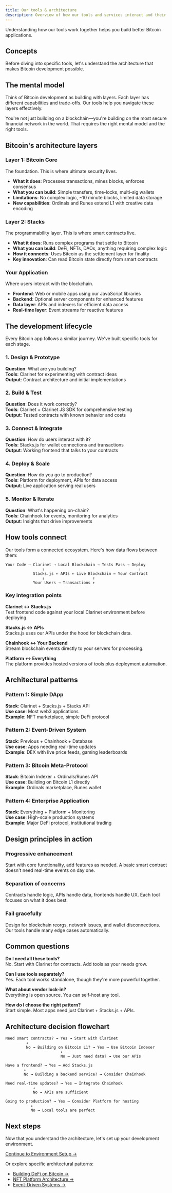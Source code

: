 ```yaml
---
title: Our tools & architecture
description: Overview of how our tools and services interact and their roles in the workflow
---
```


Understanding how our tools work together helps you build better Bitcoin applications.

## Concepts

Before diving into specific tools, let's understand the architecture that makes Bitcoin development possible.

## The mental model

Think of Bitcoin development as building with layers. Each layer has different capabilities and trade-offs. Our tools help you navigate these layers effectively.

You're not just building on a blockchain—you're building on the most secure financial network in the world. That requires the right mental model and the right tools.

## Bitcoin's architecture layers

### Layer 1: Bitcoin Core
The foundation. This is where ultimate security lives.

- **What it does**: Processes transactions, mines blocks, enforces consensus
- **What you can build**: Simple transfers, time-locks, multi-sig wallets
- **Limitations**: No complex logic, ~10 minute blocks, limited data storage
- **New capabilities**: Ordinals and Runes extend L1 with creative data encoding

### Layer 2: Stacks
The programmability layer. This is where smart contracts live.

- **What it does**: Runs complex programs that settle to Bitcoin
- **What you can build**: DeFi, NFTs, DAOs, anything requiring complex logic
- **How it connects**: Uses Bitcoin as the settlement layer for finality
- **Key innovation**: Can read Bitcoin state directly from smart contracts

### Your Application
Where users interact with the blockchain.

- **Frontend**: Web or mobile apps using our JavaScript libraries
- **Backend**: Optional server components for enhanced features
- **Data layer**: APIs and indexers for efficient data access
- **Real-time layer**: Event streams for reactive features

## The development lifecycle

Every Bitcoin app follows a similar journey. We've built specific tools for each stage.

### 1. Design & Prototype
**Question**: What are you building?  
**Tools**: Clarinet for experimenting with contract ideas  
**Output**: Contract architecture and initial implementations

### 2. Build & Test
**Question**: Does it work correctly?  
**Tools**: Clarinet + Clarinet JS SDK for comprehensive testing  
**Output**: Tested contracts with known behavior and costs

### 3. Connect & Integrate  
**Question**: How do users interact with it?  
**Tools**: Stacks.js for wallet connections and transactions  
**Output**: Working frontend that talks to your contracts

### 4. Deploy & Scale
**Question**: How do you go to production?  
**Tools**: Platform for deployment, APIs for data access  
**Output**: Live application serving real users

### 5. Monitor & Iterate
**Question**: What's happening on-chain?  
**Tools**: Chainhook for events, monitoring for analytics  
**Output**: Insights that drive improvements

## How tools connect

Our tools form a connected ecosystem. Here's how data flows between them:

```
Your Code → Clarinet → Local Blockchain → Tests Pass → Deploy
                ↓                                         ↓
            Stacks.js ← APIs ← Live Blockchain ← Your Contract
                ↓                     ↑
            Your Users → Transactions ↑
```

### Key integration points

**Clarinet ↔ Stacks.js**  
Test frontend code against your local Clarinet environment before deploying.

**Stacks.js ↔ APIs**  
Stacks.js uses our APIs under the hood for blockchain data.

**Chainhook ↔ Your Backend**  
Stream blockchain events directly to your servers for processing.

**Platform ↔ Everything**  
The platform provides hosted versions of tools plus deployment automation.

## Architectural patterns

### Pattern 1: Simple DApp
**Stack**: Clarinet + Stacks.js + Stacks API  
**Use case**: Most web3 applications  
**Example**: NFT marketplace, simple DeFi protocol

### Pattern 2: Event-Driven System  
**Stack**: Previous + Chainhook + Database  
**Use case**: Apps needing real-time updates  
**Example**: DEX with live price feeds, gaming leaderboards

### Pattern 3: Bitcoin Meta-Protocol
**Stack**: Bitcoin Indexer + Ordinals/Runes API  
**Use case**: Building on Bitcoin L1 directly  
**Example**: Ordinals marketplace, Runes wallet

### Pattern 4: Enterprise Application
**Stack**: Everything + Platform + Monitoring  
**Use case**: High-scale production systems  
**Example**: Major DeFi protocol, institutional trading

## Design principles in action

### Progressive enhancement
Start with core functionality, add features as needed. A basic smart contract doesn't need real-time events on day one.

### Separation of concerns
Contracts handle logic, APIs handle data, frontends handle UX. Each tool focuses on what it does best.

### Fail gracefully
Design for blockchain reorgs, network issues, and wallet disconnections. Our tools handle many edge cases automatically.

## Common questions

**Do I need all these tools?**  
No. Start with Clarinet for contracts. Add tools as your needs grow.

**Can I use tools separately?**  
Yes. Each tool works standalone, though they're more powerful together.

**What about vendor lock-in?**  
Everything is open source. You can self-host any tool.

**How do I choose the right pattern?**  
Start simple. Most apps need just Clarinet + Stacks.js + APIs.

## Architecture decision flowchart

```
Need smart contracts? → Yes → Start with Clarinet
         ↓
         No → Building on Bitcoin L1? → Yes → Use Bitcoin Indexer
                        ↓
                        No → Just need data? → Use our APIs

Have a frontend? → Yes → Add Stacks.js
        ↓
        No → Building a backend service? → Consider Chainhook

Need real-time updates? → Yes → Integrate Chainhook
            ↓
            No → APIs are sufficient

Going to production? → Yes → Consider Platform for hosting
           ↓
           No → Local tools are perfect
```

## Next steps

Now that you understand the architecture, let's set up your development environment.

[Continue to Environment Setup →](/environment-setup/installing-clarinet)

Or explore specific architectural patterns:
- [Building DeFi on Bitcoin →](/guides/defi-architecture)
- [NFT Platform Architecture →](/guides/nft-architecture)
- [Event-Driven Systems →](/guides/event-architecture)